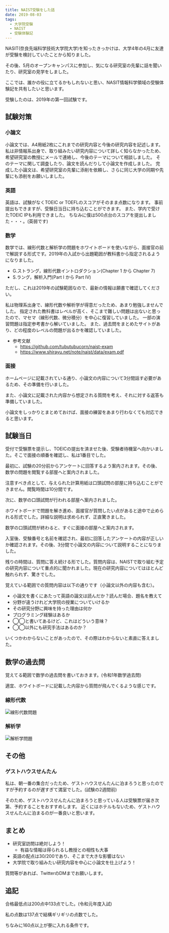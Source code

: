 ```yaml
---
title: NAIST受験をした話
date: 2019-08-03
tags:
  - 大学院受験
  - NAIST
  - 受験体験記
---
```


NASIT(奈良先端科学技術大学院大学)を知ったきっかけは、大学4年の4月に友達が受験を検討していたことから知りました。

その後、5月のオープンキャンパスに参加し、気になる研究室の先輩に話を聞いたり、研究室の見学をしました。

ここでは、誰かの役に立てるかもしれないと思い、NASIT情報科学領域の受験体験記を共有したいと思います。

受験したのは、2019年の第一回試験です。

## 試験対策

### 小論文

小論文では、A4用紙2枚にこれまでの研究内容と今後の研究内容を記述します。
私は非情報系出身で、取り組みたい研究内容について詳しく知らなかったため、希望研究室の教授にメールで連絡し、今後のテーマについて相談しました。
そのテーマに関して調査したり、論文を読んだりして小論文を作成しました。
完成した小論文は、希望研究室の先輩に添削を依頼し、さらに同じ大学の同期や先輩にも添削をお願いしました。

### 英語

英語は、試験がなくTOEIC or TOEFLのスコアがそのまま点数になります。
事前提出もできますが、受験日当日に持ち込むことができます。
また、学内で受けたTOEIC IPも利用できました。
ちなみに僕は500点台のスコアを提出しました・・・。(英弱です)

### 数学

数学では、線形代数と解析学の問題をホワイトボードを使いながら、面接官の前で解説する形式です。2019年の入試から出題範囲が教科書から指定されるようになりました。

- G.ストラング，線形代数イントロダクション(Chapter 1 から Chapter 7)
- S.ラング，解析入門(Part I から Part IV)

ただし、これは2019年の試験範囲なので、最新の情報は願書で確認してください。

私は物理系出身で、線形代数や解析学が得意だったため、あまり勉強しませんでした。
指定された教科書はレベルが高く、そこまで難しい問題は出ないと思ったので、マセマ（線形代数、微分積分）を中心に復習していました。
一部の演習問題は指定参考書から解いていました。
また、過去問をまとめたサイトがあり、どの程度のレベルの問題が出るかを確認していました。

- 参考文献
  - https://github.com/tubutubucorn/naist-exam
  - https://www.shirayu.net/note/naist/data/exam.pdf

### 面接

ホームページに記載されている通り、小論文の内容について3分間話す必要があるため、その準備を行いました。

また、小論文に記載された内容から想定される質問を考え、それに対する返答も準備していました。

小論文をしっかりとまとめておけば、面接の練習をあまり行わなくても対応できると思います。


## 試験当日
受付で受験票を提示し、TOEICの提出を済ませた後、受験者待機室へ向かいました。そこで面接の順番を確認し、私は1番目でした。

最初に、試験の20分前からアンケートに回答するよう案内されます。その後、数学の問題を閲覧する部屋へと案内されました。

注意すべき点として、与えられた計算用紙は口頭試問の部屋に持ち込むことができません。閲覧時間は10分間です。

次に、数学の口頭試問が行われる部屋へ案内されました。

ホワイトボードで問題を解き進め、面接官が質問したい点があると途中で止められる形式でした。詳細な説明は求められず、正直驚きました。

数学の口頭試問が終わると、すぐに面接の部屋へと案内されます。

入室後、受験番号と名前を確認され、最初に回答したアンケートの内容が正しいか確認されます。その後、3分間で小論文の内容について説明することになりました。

残りの時間は、質問に答え続ける形でした。質問内容は、NAISTで取り組む予定の研究内容について重点的に聞かれました。現在の研究内容についてはほとんど触れられず、驚きでした。

覚えている範囲での質問内容は以下の通りです（小論文以外の内容も含む）。

- 小論文を書くにあたって英語の論文は読んだか？読んだ場合、題名を教えて
- 分野が違うけれど大学院の授業についていけるか
- その研究分野に興味を持った理由は何か
- プログラミング経験はあるか
- ◯◯と書いてあるけど、これはどういう意味？
- ◯◯以外にも研究手法はあるのか？

いくつかわからないことがあったので、その際はわからないと素直に答えました。


## 数学の過去問
覚えてる範囲で数学の過去問を書いておきます。(令和1年数学過去問)

適宜、ホワイトボードに記載した内容から質問が飛んでくるような感じです。

### 線形代数

![線形代数問題](数式2-1.png)

### 解析学

![解析学問題](数式1-1.png)

## その他

### ゲストハウスせんたん

私は、朝一番の集合だったため、ゲストハウスせんたんに泊まろうと思ったのですが予約するのが遅すぎて満室でした。(試験の2週間前)

そのため、ゲストハウスせんたんに泊まろうと思っている人は受験票が届き次第、予約することをおすすめします。
近くにはホテルもないため、ゲストハウスせんたんに泊まるのが一番良いと思います。


## まとめ

- 研究室訪問は絶対しよう！
  - 有益な情報は得られるし教授との相性も大事
- 英語の配点は30/200であり、そこまで大きな影響はない
- 大学院で取り組みたい研究内容を中心に小論文を仕上げよう！

質問等があれば、TwitterのDMまでお願いします。

## 追記

合格最低点は200点中133点でした。(令和元年度入試)

私の点数は137点で結構ギリギリの点数でした。

ちなみに160点以上が寮に入れる条件です。